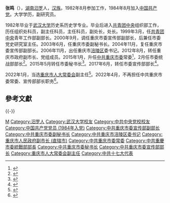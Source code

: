 '''张鸣'''（{{bd|1962年|6月||catIdx=Zhang张}}），[[湖南省|湖南]][[汨罗市|汨罗]]人，[[汉族|汉族]]。1982年8月参加工作，1984年8月加入[[中国共产党|中国共产党]]。大学学历，副研究员。

1982年毕业于[[武汉大学|武汉大学]]历史系历史学专业。毕业后进入[[中国共产主义青年团中央委员会|共青团中央]]组织部工作，历任组织处科员，副主任科员，主任科员，副处长，处长。1999年3月，任[[中国共产主义青年团中央委员会|共青团中央]]青年工作部副部长。2000年9月，调任重庆市委宣传部副部长，后兼任市委党史研究室主任。2003年6月，任重庆市委副秘书长。2004年11月，复任重庆市委宣传部副部长。2006年11月，出任重庆市[[涪陵区|涪陵区]]委书记。2012年8月，转任重庆市政府副市长、党组成员。2015年1月，升任[[中国共产党重庆市委员会|中共重庆市委]]常委<ref>{{cite web|title=“60后”副市长张鸣任重庆市委常委|url=http://china.caixin.com/2015-01-17/100775643.html|accessdate=2015-01-17|publisher=财新网|archive-date=2022-06-15|archive-url=https://web.archive.org/web/20220615190823/https://china.caixin.com/2015-01-17/100775643.html}}</ref>，2月任市委统战部部长<ref>{{cite web|title=张鸣任重庆市委常委、统战部部长 刘光磊已任市政协副主席|url=http://district.ce.cn/newarea/sddy/201502/12/t20150212_4575344.shtml|accessdate=2015-02-12|publisher=中国经济网|archive-date=2022-04-28|archive-url=https://web.archive.org/web/20220428133957/http://district.ce.cn/newarea/sddy/201502/12/t20150212_4575344.shtml}}</ref>。2015年5月转任市委秘书长<ref>{{cite web|title=张鸣任重庆市委秘书长|url=http://renshi.people.com.cn/n/2015/0508/c139617-26968462.html|accessdate=2015-05-08|publisher=人民网|archiveurl=https://web.archive.org/web/20150515061853/http://renshi.people.com.cn/n/2015/0508/c139617-26968462.html|archivedate=2015-05-15|deadurl=yes}}</ref>。2017年6月，转任市委宣传部部长<ref>{{cite web|title=张鸣任重庆市委宣传部长 燕平不再担任(简历)|url=http://district.ce.cn/newarea/sddy/201706/13/t20170613_23598539.shtml|accessdate=|date=2017-06-13|publisher=中国经济网|archive-date=2021-12-11|archive-url=https://web.archive.org/web/20211211031332/http://district.ce.cn/newarea/sddy/201706/13/t20170613_23598539.shtml}}</ref>。

2022年1月，当选[[重庆市人大常委会|重庆市人大常委会]]副主任<ref>{{Cite web|title=吴存荣、张鸣、刘强、莫恭明当选重庆市人大常委会副主任_中国经济网——国家经济门户|url=http://district.ce.cn/newarea/sddy/202201/21/t20220121_37277576.shtml|access-date=2022-01-21|work=district.ce.cn|archive-date=2022-02-11|archive-url=https://web.archive.org/web/20220211064018/http://district.ce.cn/newarea/sddy/202201/21/t20220121_37277576.shtml}}</ref>。2022年4月，不再担任中共重庆市委常委、宣传部部长职务<ref>{{Cite web|title=中共中央批准：姜辉任重庆市委委员、常委_新华报业网|url=http://www.xhby.net/index/202204/t20220419_7510134.shtml|access-date=2022-04-19|work=www.xhby.net|archive-date=2022-04-19|archive-url=https://web.archive.org/web/20220419124036/http://www.xhby.net/index/202204/t20220419_7510134.shtml}}</ref>。

==參考文獻==
{{Reflist}}

{{-}}
{{start box}}
{{s-ppo|cpc}}
{{s-before|[[燕平_(1958年)|燕　平]]}}
{{s-title|[[中国共产党重庆市委员会|中国共产党重庆市委员会]]宣传部部长|2017年6月－2022年4月}}
{{s-after|[[姜辉|姜辉]]}}
{{s-before|[[吴政隆|吴政隆]]}}
{{s-title|[[中国共产党重庆市委员会|中国共产党重庆市委员会]]秘书长|2015年5月－2017年6月}}
{{s-after|[[王显刚|王显刚]]}}
{{s-before|[[刘光磊|刘光磊]]}}
{{s-title|[[中国共产党重庆市委员会|中国共产党重庆市委员会]]统一战线工作部部长|2015年2月－2015年4月}}
{{s-after|[[宋爱荣|宋爱荣]]}}
{{s-before|[[胡健康|胡健康]]}}
{{s-title|[[中国共产党重庆市涪陵区委员会|中国共产党重庆市涪陵区委员会]]书记|2006年11月－2012年8月}}
{{s-after|[[秦敏|秦敏]]}}
{{s-civ}}
{{s-before|[[燕平_(1958年)|燕　平]]}}
{{s-title|[[重庆市社会科学界联合会|重庆市社会科学界联合会]]主席|2017年7月－}}
{{s-inc}}
{{end box}}
{{重庆市领导人}}
{{DEFAULTSORT:Zhang张}}
[[Category:张姓|M]]
[[Category:汨罗人|Category:汨罗人]]
[[Category:武汉大学校友|Category:武汉大学校友]]
[[Category:中共中央党校校友|Category:中共中央党校校友]]
[[Category:中国共产党党员_(1984年入党)|Category:中国共产党党员 (1984年入党)]]
[[Category:中共重庆市委宣传部副部长|Category:中共重庆市委宣传部副部长]]
[[Category:中共重庆市委副秘书长|Category:中共重庆市委副秘书长]]
[[Category:中共重庆市涪陵区委书记|Category:中共重庆市涪陵区委书记]]
[[Category:重庆市人民政府副市长_(直辖市)|Category:重庆市人民政府副市长 (直辖市)]]
[[Category:中共重庆市委常委|Category:中共重庆市委常委]]
[[Category:中共重慶市委統戰部部長|Category:中共重慶市委統戰部部長]]
[[Category:中共重庆市委秘书长|Category:中共重庆市委秘书长]]
[[Category:中共重庆市委宣传部部长|Category:中共重庆市委宣传部部长]]
[[Category:重庆市人大常委会副主任|Category:重庆市人大常委会副主任]]
[[Category:中共十七大代表|Category:中共十七大代表]]